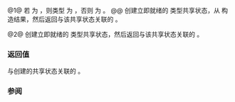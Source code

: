 {{cpp/experimental/title|make_ready_future}}
{{cpp/experimental/concurrency/navbar}}
{{dcl begin}}
{{dcl header|experimental/future}}
{{dcl|num=1|since=concurrency|1=
template&lt; class T &gt;
future&lt;V /* 见下文 */&gt; make_ready_future( T&amp;&amp; value );
}}
{{dcl|num=2|since=concurrency|1=
future&lt;void&gt; make_ready_future();
}}
{{dcl end}}

@1@ 若 {{c|std::decay_t&lt;T&gt;}} 为 {{c|std::reference_wrapper&lt;X&gt;}}，则类型 {{tt|V}} 为 {{tt|X&amp;}}，否则 {{tt|V}} 为 {{c|std::decay_t&lt;T&gt;}}。
@@ 创建立即就绪的 {{tt|V}} 类型共享状态，从 {{c|std::forward&lt;T&gt;(value)}} 构造结果，然后返回与该共享状态关联的 {{lc|std::experimental::future}}。

@2@ 创建立即就绪的 {{c|void}} 类型共享状态，然后返回与该共享状态关联的 {{lc|std::experimental::future}}。

===返回值===
与创建的共享状态关联的 {{tt|std::experimental::future}}。

===参阅===
{{dsc begin}}
{{dsc inc|cpp/experimental/dsc make_exceptional_future}}
{{dsc end}}

{{langlinks|en}}